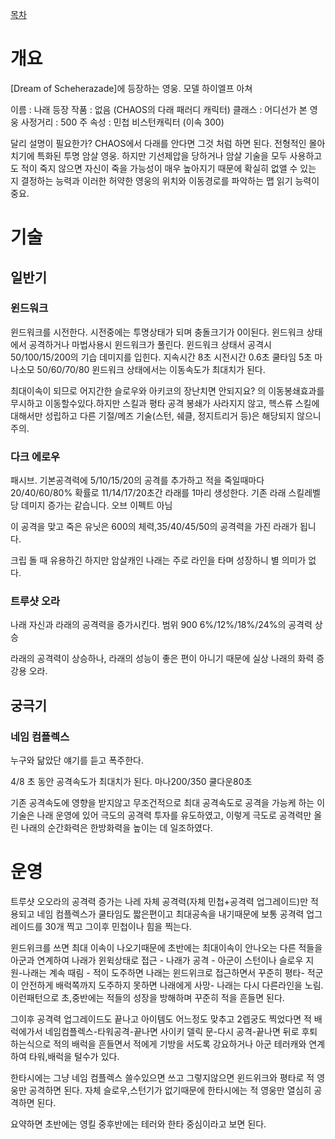 [[목차]]
= 개요 =
[Dream of Scheherazade]에 등장하는 영웅. 모델 하이엘프 아쳐

이름 : 나래
등장 작품 : 없음 (CHAOS의 다래 패러디 캐릭터)
클래스 : 어디선가 본 영웅
사정거리 : 500
주 속성 : 민첩
비스턴캐릭터 (이속 300)

달리 설명이 필요한가? CHAOS에서 다래를 안다면 그것 처럼 하면 된다. 전형적인 몰아치기에 특화된 투명 암살 영웅. 하지만 기선제압을 당하거나 암살 기술을 모두 사용하고도 적이 죽지 않으면 자신이 죽을 가능성이 매우 높아지기 때문에 확실히 없앨 수 있는 지 결정하는 능력과 이러한 허약한 영웅의 위치와 이동경로를 파악하는 맵 읽기 능력이 중요.
= 기술 =
== 일반기 ==
=== 윈드워크 ===
윈드워크를 시전한다. 시전중에는 투명상태가 되며 충돌크기가 0이된다. 윈드워크 상태에서 공격하거나 마법사용시 윈드워크가 풀린다. 
윈드워크 상태서 공격시 50/100/15/200의 기습 데미지를 입힌다.
지속시간 8초 시전시간 0.6초 쿨타임 5초 마나소모 50/60/70/80
윈드워크 상태에서는 이동속도가 최대치가 된다.

최대이속이 되므로 어지간한 슬로우와 아키코의 장난치면 안되지요? 의 이동봉쇄효과를 무시하고 이동할수있다.하지만 스킬과 평타 공격 봉쇄가 사라지지 않고, 헥스류 스킬에 대해서만 성립하고 다른 기절/메즈 기술(스턴, 쉐클, 정지트리거 등)은 해당되지 않으니 주의.
=== 다크 에로우 ===
패시브. 기본공격력에 5/10/15/20의 공격를 추가하고 적을 죽일때마다 20/40/60/80% 확률로 11/14/17/20초간 라래를 1마리 생성한다. 기존 라래 스킬레벨당 데미지 증가는 같습니다. 오브 이펙트 아님

이 공격을 맞고 죽은 유닛은 600의 체력,35/40/45/50의 공격력을 가진 라래가 됩니다.

크립 돌 때 유용하긴 하지만 암살캐인 나래는 주로 라인을 타며 성장하니 별 의미가 없다.
=== 트루샷 오라 ===
나래 자신과 라래의 공격력을 증가시킨다.
범위 900 6%/12%/18%/24%의 공격력 상승 

라래의 공격력이 상승하나, 라래의 성능이 좋은 편이 아니기 때문에 실상 나래의 화력 증강용 오라.
== 궁극기 ==
=== 네임 컴플렉스 ===
누구와 닮았단 얘기를 듣고 폭주한다.

4/8 초 동안 공격속도가 최대치가 된다.
마나200/350 쿨다운80초

기존 공격속도에 영향을 받지않고 무조건적으로 최대 공격속도로 공격을 가능케 하는 이 기술은 나래 운영에 있어 극도의 공격력 투자를 유도하였고, 이렇게 극도로 공격력만 올린 나래의 순간화력은 한방화력을 높이는 데 일조하였다.
= 운영 =
트루샷 오오라의 공격력 증가는 나레 자체 공격력(자체 민첩+공격력 업그레이드)만 적용되고 네임 컴플렉스가 쿨타임도 짧은편이고 최대공속을 내기때문에 보통 공격력 업그레이드를 30개 찍고 그이후 민첩이나 힘을 찍는다.

윈드위크를 쓰면 최대 이속이 나오기때문에 초반에는 최대이속이 안나오는 다른 적들을 아군과 연계하여 나래가 윈윅상태로 접근 - 나래가 공격 - 아군이 스턴이나 슬로우 지원-나래는 계속 때림 - 적이 도주하면 나래는 윈드위크로 접근하면서 꾸준히 평타- 적군이 안전하게 배럭쪽까지 도주하지 못하면 나래에게 사망- 나래는 다시 다른라인을 노림. 이런패턴으로 초,중반에는 적들의 성장을 방해하며 꾸준히 적을 흔들면 된다.

그이후 공격력 업그레이드도 끝나고 아이템도 어느정도 맞추고 2렙궁도 찍었다면 적 배럭에가서 네임컴플렉스-타워공격-끝나면 사이키 델릭 문-다시 공격-끝나면 뒤로 후퇴 하는식으로 적의 배럭을 흔들면서 적에게 기방을 서도록 강요하거나 아군 테러캐와 연계하여 타워,배럭을 털수가 있다.

한타시에는 그냥 네임 컴플렉스 쓸수있으면 쓰고 그렇지않으면 윈드위크와 평타로 적 영웅만 공격하면 된다. 자체 슬로우,스턴기가 없기때문에 한타시에는 적 영웅만 열심히 공격하면 된다.

요약하면 초반에는 영킬 중후반에는 테러와 한타 중심이라고 보면 된다.
